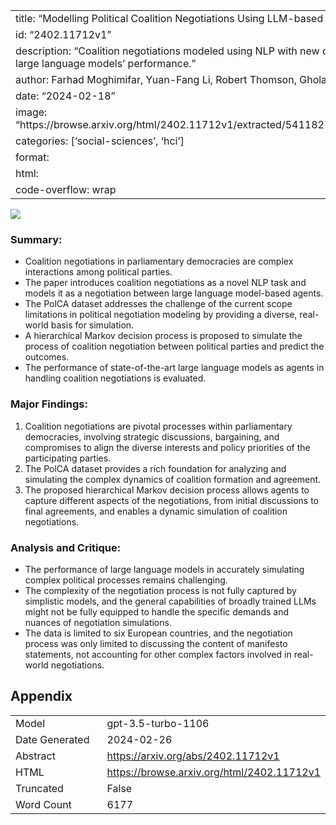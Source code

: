 
---
title: "Modelling Political Coalition Negotiations Using LLM-based Agents"
id: "2402.11712v1"
description: "Coalition negotiations modeled using NLP with new dataset, evaluating large language models' performance."
author: Farhad Moghimifar, Yuan-Fang Li, Robert Thomson, Gholamreza Haffari
date: "2024-02-18"
image: "https://browse.arxiv.org/html/2402.11712v1/extracted/5411827/figures/task.png"
categories: ['social-sciences', 'hci']
format:
  html:
    code-overflow: wrap
---

![](https://browse.arxiv.org/html/2402.11712v1/extracted/5411827/figures/task.png)

### Summary:
- Coalition negotiations in parliamentary democracies are complex interactions among political parties.
- The paper introduces coalition negotiations as a novel NLP task and models it as a negotiation between large language model-based agents.
- The PolCA dataset addresses the challenge of the current scope limitations in political negotiation modeling by providing a diverse, real-world basis for simulation.
- A hierarchical Markov decision process is proposed to simulate the process of coalition negotiation between political parties and predict the outcomes.
- The performance of state-of-the-art large language models as agents in handling coalition negotiations is evaluated.

### Major Findings:
1. Coalition negotiations are pivotal processes within parliamentary democracies, involving strategic discussions, bargaining, and compromises to align the diverse interests and policy priorities of the participating parties.
2. The PolCA dataset provides a rich foundation for analyzing and simulating the complex dynamics of coalition formation and agreement.
3. The proposed hierarchical Markov decision process allows agents to capture different aspects of the negotiations, from initial discussions to final agreements, and enables a dynamic simulation of coalition negotiations.

### Analysis and Critique:
- The performance of large language models in accurately simulating complex political processes remains challenging.
- The complexity of the negotiation process is not fully captured by simplistic models, and the general capabilities of broadly trained LLMs might not be fully equipped to handle the specific demands and nuances of negotiation simulations.
- The data is limited to six European countries, and the negotiation process was only limited to discussing the content of manifesto statements, not accounting for other complex factors involved in real-world negotiations.

## Appendix

|          |          |
|----------|----------|
| Model     | gpt-3.5-turbo-1106       |
| Date Generated     | 2024-02-26       |
| Abstract | [https://arxiv.org/abs/2402.11712v1](https://arxiv.org/abs/2402.11712v1)        |
| HTML     | [https://browse.arxiv.org/html/2402.11712v1](https://browse.arxiv.org/html/2402.11712v1)       |
| Truncated       | False       |
| Word Count       | 6177       |